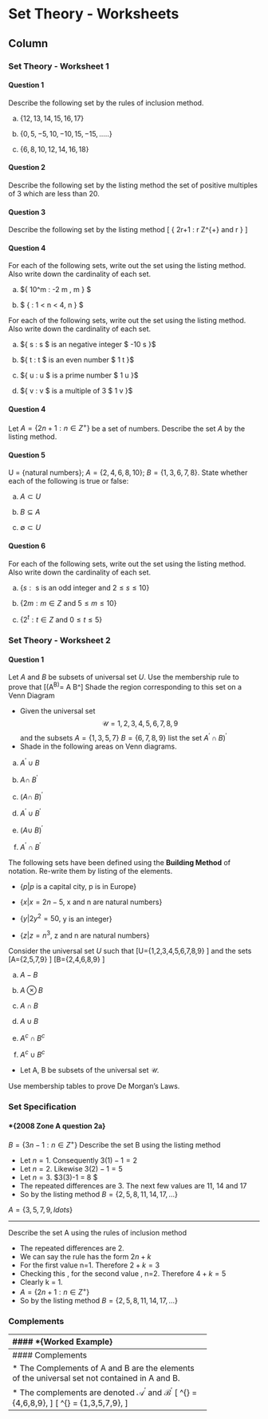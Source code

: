
Set Theory - Worksheets {data-navmenu="Exercises"}
==================================

Column {.tabset}
-----------------------------

### Set Theory - Worksheet 1

#### Question 1

Describe the following set by the rules of inclusion method.

a. $\{12,13,14,15,16,17\}$

b. $\{0,5,-5,10,-10,15,-15,.....\}$

c. $\{6,8,10,12,14,16,18\}$
    

<hline>

#### Question 2

Describe the following set by the listing method the set of positive multiples of 3 which are less than 20.


<hline>

#### Question 3 

Describe the following set by the listing method
\[ \{ 2r+1 : r \in Z^{+} and r \leq 5  \} \]

<hline>

#### Question 4 

For each of the following sets, write out the set using the listing method.
Also write down the cardinality of each set.


a.  $\{ 10^m : -2 \leq m \leq 4, m \in \mathbb{Z} \} $

b.   $ \{ \frac{1}{n}: 1 < n < 4, n \in \mathbb{Z} \} $


<hline>

For each of the following sets, write out the set using the listing method.
Also write down the cardinality of each set.


a. $\{ s : s $ is an negative integer $ -10 \leq s \leq 0 \}$

b. $\{ t : t $ is an even number $ 1 \leq t \leq 20 \}$

c. $\{ u : u $ is a prime number $ 1 \leq u \leq 20 \}$

d. $\{ v : v $ is a multiple of 3 $ 1 \leq v \leq 20 \}$

<hline>

#### Question 4
 

 Let $A = \{2n+1 : n \in Z^{+}\}$ be a set of numbers. Describe the set $A$ by the listing method.

<hline>

#### Question 5
 
U = {natural numbers}; $A = \{2, 4, 6, 8, 10\}$; $B = \{1, 3, 6, 7, 8\}$. State whether each of the following is true or false:

a.  $A \subset U$

b.  $B \subseteq A$

c. $\emptyset \subset U$


<hline>

#### Question 6
 
For each of the following sets, write out the set using the listing method.
Also write down the cardinality of each set.

a. $\{ s :  \mbox{ s is an odd integer and } 2 \leq s \leq 10 \}$

b. $\{ 2m :  m \in Z \mbox{ and }5 \leq m \leq 10 \}$

c. $\{ 2^t :  t \in Z \mbox{ and } 0 \leq t \leq 5 \}$


### Set Theory - Worksheet 2

#### Question 1

Let $A$ and $B$ be subsets of universal set $U$. Use the membership rule to prove that
\[(A^\prime  \cap B)^\prime = A \cup B^\prime\]
Shade the region corresponding to this set on a Venn Diagram

* Given the universal set $$\mathcal{U} = {1,2,3,4,5,6,7,8,9}$$ and the subsets $A=\{1,3,5,7\}$
$B = \{6,7,8,9\}$ list the set $A^\prime \cap B)^\prime$
* Shade in the following areas on Venn diagrams.


a.  $A^\prime\; \cup\; B$

b.  $A \cap\; B^\prime\;$

c. $(A \cap\; B)^\prime\;$

d. $A^\prime\; \cup\; B^\prime\;$

d. $(A \cup\; B)^\prime\;$

f. $A^\prime\; \cap\; B^\prime\;$


<hline> 

The following sets have been defined using the **Building Method** of notation. Re-write them by listing \textbf{some} of the elements.

* $\{p | p$ is a capital city, p is in Europe$\}$

* $\{x | x = 2n - 5,$ x and n are natural numbers$\}$

* $\{y | 2y^2 = 50,$ y is an integer$\}$

* $\{z | z = n^3,$ z and n are natural numbers$\}$

Consider the universal set $U$ such that
\[U=\{1,2,3,4,5,6,7,8,9\} \]
and the sets
\[A=\{2,5,7,9\} \]
\[B=\{2,4,6,8,9\} \]


a.  $A-B$

b.  $A \otimes B$

c. $A \cap B$

d. $A \cup B$

d. $A^{c} \cap B^{c}$

f. $A^{c} \cup B^{c}$

<hline> 


* Let A, B be subsets of the universal set $\mathcal{U}$.

Use membership tables to prove De Morgan's Laws.


### Set Specification




#### *{2008  Zone A question 2a}
$B = \{3n-1 :n \in Z^{+} \}$
Describe the set B using the listing method


* Let $n=1$. Consequently $3(1)-1 =2$
* Let $n=2$. Likewise $3(2)-1 =5$
* Let $n=3$. $3(3)-1 = 8 $
* The repeated differences are 3. The next few values are 11, 14 and 17
* So by the listing method $B= \{2,5,8,11,14,17,\ldots\}$


$A = \{3,5,7,9,ldots \}$

------------------------------------------

Describe the set A using the rules of inclusion method


* The repeated differences are 2.
* We can say the rule has the form $2n+k$
* For the first value n=1. Therefore $2+k=3$
* Checking this , for the second value , n=2. Therefore $4+k=5$
* Clearly k = 1.
* $A = \{2n+1 :n \in Z^{+} \}$
* So by the listing method $B= \{2,5,8,11,14,17,\ldots\}$

### Complements

--------------------------------------
#### *{Worked Example}

Suppose that the Universal Set $\mathcal{U}$ is the set of integers from 1 to 9.
\[ \mathcal{U} = \{1,2,3,4,5,6,7,8,9\}, \]

and that the set $\mathcal{A}$ contains the prime numbers between 1 to 9 inclusive.

\[ \mathcal{A} = \{1,2,3,5,7\}, \]

and that the set $\mathcal{B}$ contains the even numbers between 1 to 9 inclusive.

\[ \mathcal{B} = \{2,4,6,8\}. \]



--------------------------------------------------------
#### Complements


* The Complements of A and B are the elements of the universal set not contained in A and B.

* The complements are denoted $\mathcal{A}^{\prime}$ and $\mathcal{B}^{\prime}$
\[ \mathcal{A}^{\prime} = \{4,6,8,9\}, \]
\[ \mathcal{B}^{\prime} = \{1,3,5,7,9\}, \]




--------------------------------------------------------

